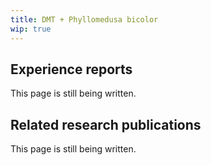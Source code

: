 ---
title: DMT + Phyllomedusa bicolor
wip: true
---

## Experience reports

This page is still being written.

## Related research publications

This page is still being written.

